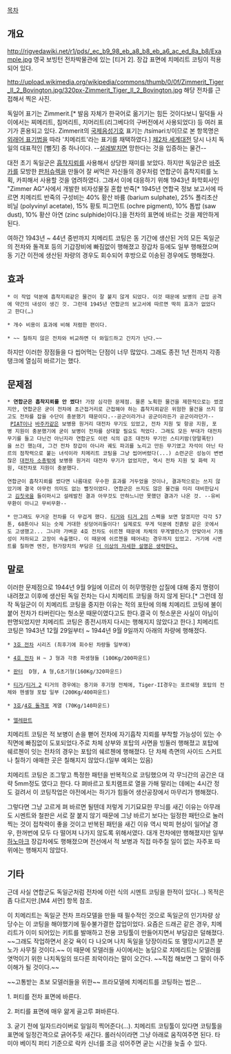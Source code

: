 [[목차]]

== 개요 ==
http://rigvedawiki.net/r1/pds/_ec_b9_98_eb_a8_b8_eb_a6_ac_ed_8a_b8/Example.jpg
영국 보빙턴 전차박물관에 있는 [티거 2]. 장갑 표면에 치메리트 코팅이 적용되어 있다.

http://upload.wikimedia.org/wikipedia/commons/thumb/0/0f/Zimmerit_Tiger_II_2_Bovington.jpg/320px-Zimmerit_Tiger_II_2_Bovington.jpg
해당 전차를 근접해서 찍은 사진.

독일어 표기는 Zimmerit.[* 발음 자체가 한국어로 옮기기는 힘든 것이다보니 밀덕들 사이에서는 찌메리트, 침머리트, 치머리트(리그베다의 구버전에서 사용되었다) 등 여러 표기가 혼용되고 있다. Zimmerit의 [[국제음성기호]] 표기는 /tsímәriːt/이므로 본 항목명은 [[외래어 표기법]]을 따라 '치메리트'라는 표기를 채택하였다.] [[제2차 세계대전]] 당시 나치 독일의 대표적인 [뻘짓] 중 하나이다. --[[설레발]]치면 망한다는 것을 입증하는 물건--

대전 초기 독일군은 [[흡착지뢰]]를 사용해서 상당한 재미를 보았다. 하지만 독일군은 [[바주카]]를 모방한 [[판처슈렉]]을 만들어 잘 써먹은 자신들의 경우처럼 연합군이 흡착지뢰를 노획, 카피해서 사용할 것을 염려하였다. 그래서 이에 대응하기 위해 1943년 화학회사인 "Zimmer AG"사에서 개발한 비자성물질 혼합 반죽[* 1945년 연합국 정보 보고서에 따르면 치메리트 반죽의 구성비는 40% 황산 바륨 (barium sulphate), 25% 폴리초산 비닐 (polyvinyl acetate), 15% 황토 피그먼트 (ochre pigment), 10% 톱밥 (saw dust), 10% 황산 아연 (zinc sulphide)이다.]을 전차의 표면에 바르는 것을 제안하게 된다.

여하간 1943년 ~ 44년 중반까지 치메리트 코팅은 동 기간에 생산된 거의 모든 독일군의 전차와 돌격포 등의 기갑장비에 빠짐없이 행해졌고 장갑차 등에도 일부 행해졌으며 동 기간 이전에 생산된 차량의 경우도 회수되어 후방으로 이송된 경우에도 행해졌다.

== 효과 ==
 * 이 작업 덕분에 흡착지뢰같은 물건이 잘 붙지 않게 되었다. 이것 때문에 보병의 근접 공격에 약간의 내성이 생긴 것. 그런데 1945년 연합군의 보고서에 따르면 딱히 효과가 없었다고 한다(…)

 * 개수 비용이 효과에 비해 저렴한 편이다.

 * ~~ 칠하지 않은 전차와 비교하면 더 와일드하고 간지가 난다.~~

하지만 이러한 장점들을 다 씹어먹는 단점이 너무 많았다. 그래도 종전 1년 전까지 각종 탱크에 열심히 바르기는 했다.

== 문제점 ==
 * '''연합군은 흡착지뢰를 안 썼다!''' 가장 심각한 문제점. 물론 노획한 물건을 제한적으로는 썼겠지만, 연합군은 굳이 전차에 초근접거리로 근접해야 하는 흡착지뢰같은 위험한 물건을 쓰지 않고도 전차를 잡을 수단이 충분했기 때문이다.--공군이라거나 공군이라든가 공군이라던가-- [[PIAT]]이나 [[바주카]]같은 보병용 원거리 대전차 무기도 있었고, 전차 지원 및 항공 지원, 포병 지원이 충분했기에 굳이 보병이 전차를 상대할 필요도 적었다. 그래도 모든 부대가 대전차무기를 들고 다닌건 아닌지라 연합군도 이런 식의 급조 대전차 무기인 스티키밤(양말폭탄)을 쓰긴 했는데, 그건 전차 장갑이 아니라 궤도 파괴를 노리고 만든 무기였고 자석이 아닌 타르의 점착력으로 붙는 녀석이라 치메리트 코팅을 그냥 씹어버렸다(...) 소련군은 성능이 변변찮은 [[대전차 소총]]밖에 보병용 원거리 대전차 무기가 없었지만, 역시 전차 지원 및 화력 지원, 대전차포 지원이 충분했다.

 연합군이 흡착지뢰를 썼다면 나름대로 우수한 효과를 거두었을 것이나, 결과적으로는 쓰지 않았기에 결국 아무런 의미도 없는 뻘짓이었다. 연합군은 쓰지도 않은 물건을 미리 대비한답시고 [[김칫국]]을 들이마시고 설레발친 결과 아무것도 안하느니만 못했던 결과가 나온 것. --유비무환이 아니고 무비무환--

 * 안그래도 무거운 전차를 더 무겁게 했다. [[티거]]와 [[티거 2]]의 스펙을 보면 알겠지만 각각 57톤, 68톤이나 되는 숫제 거대한 쇳덩어리들이다! 실제로도 무게 덕분에 진흙탕 같은 곳에서도 고생했고... 그나마 가벼운 4호 전차도 쉬르첸 때문에 차체의 무게밸런스가 안맞아서 기동성이 저하되고 고장이 속출했다. 이 때문에 쉬르첸을 떼어내는 경우까지 있었고. 거기에 시멘트를 칠하면 엔진, 현가장치의 부담은 [[더 이상의 자세한 설명은 생략한다.]]

== 말로 ==
이러한 문제점으로  1944년 9월 9일에 이르러 이 허무맹랑한 삽질에 대해 중지 명령이 내려졌고 이후에 생산된 독일 전차는 다시 치메리트 코팅을 하지 않게 된다.[* 그런데 정작 독일군이 이 치메리트 코팅을 중지한 이유는 적의 포탄에 의해 치메리트 코팅에 불이 붙어 전차가 타버린다는 헛소문 때문이였다고도 한다.결국 이 헛소문은 사실이 아님이 판명되었지만 치메리트 코팅은 종전시까지 다시는 행해지지 않았다고 한다.] 치메리트 코팅은 1943년 12월 29일부터 ~ 1944년 9월 9일까지 아래의 차량에 행해졌다.

 * [[3호 전차]] 시리즈 (최후기에 회수된 차량들 일부에)

 * [[4호 전차]] H ~ J 형과 각종 파생형들 (100Kg/200파운드)

 * [[판터]]  D형, A 형,G초기형(160Kg/320파운드)

 * [[티거]]/[[티거 2]] 티거의 경우에는 중기와 후기형 전체에, Tiger-II경우는 포르쉐형 포탑의 전체와 헨셸형 포탑 일부 (200Kg/400파운드)

 * [[3호 돌격포|3호]]/[[4호 돌격포]] 계열 (70Kg/140파운드)
 
 * [[엘레판트]]

치메리트 코팅은 적 보병이 손을 뻗어 전차에 자기흡착 지뢰를 부착할 가능성이 있는 수직면에 빠짐없이 도포되었다.주로 차체 상부와 포탑의 사면을 빙둘러 행해졌고 포탑에 쉐르첸이 잇는 전차의 경우는 포탑의 쉐르첸에 행해졌다. 단 차체 측면의 사이드 스커트나 칠하기 애매한 곳은 칠해지지 않았다.(일부 예외는 있음)

치메리트 코팅은 조그맣고 특정한 패턴을 반복적으로 코팅했으며 각 무늬간의 공간은 대략 5mm정도 였다고 한다. 다 펴바르고 토치램프로 열을 가해 말리는 데에는 4시간 정도 걸려서 이 코팅작업은 야전에서는 하기가 힘들어 생산공장에서 마무리가 행해졌다.

그렇다면 그냥 고르게 펴 바르면 될텐데 저렇게 기기묘묘한 무늬를 새긴 이유는 아무래도 시멘트와 철판은 서로 잘 붙지 않기 때문에 그냥 바르기 보다는 일정한 패턴으로 눌러 찍는 것이 접착력이 좋을 것이고 반복된 패턴을 새긴 이유 역시 박피 현상이 일어날 경우, 한꺼번에 모두 다 떨어져 나가지 않도록 위해서였다. 대개 전차에만 행해졌지만 일부 [[하노마크]] 장갑차에도 행해졌으며 전선에서 적 보병과 직접 마주칠 일이 없는 자주포 따위에는 행해지지 않았다.

== 기타 ==

근데 사실 연합군도 독일군처럼 전차에 이런 식의 시멘트 코팅을 한적이 있다(...) 목적은 좀 다르지만.[M4 셔먼] 항목 참조.

이 치메리트는 독일군 전차 프라모델을 만들 때 필수적인 것으로 독일군의 인기차량 상당수는 이 코팅을 해야했기에 필수불가결한 잡업이었다.
요즘은 드래곤 같은 경우, 치메리트가 이미 되어있는 키트를 발매하고 전용 코팅툴이 만들어지면서 부담감은 덜해졌다. ~~그래도 작업하면서 온갖 욕이 다 나오며 나치 독일을 당장이라도 또 멸망시키고픈 분노가 사무칠 것이다.~~
이 때문에 모델러들 사이에서는 농담으로 치메리트는 모델러를 엿먹이기 위한 나치독일의 또다른 죄악이라는 말이 오간다. ~~직접 해보면 그 말이 아주 이해가 될 것이다.~~

~~고통받는 초보 모델러들을 위한~~ 프라모델에 치메리트를  코팅하는 법은...

1. 퍼티를 전차 표면에 바른다.

2. 퍼티를  표면에 매우 얆게 골고루 펴바른다.

3. 굳기 전에 일자드라이버로 일일히 찍어준다(...). 치메리트 코팅툴이 있다면 코팅툴을 표면에 일정간격으로 긁어주듯 새긴다.
롤러식이라면 그냥 아래로 움직여주면 된다. 타미야 베이직 퍼티 기준으로 락카 신너를 조금 섞어주면 굳는 시간을 늦출 수 있다.
